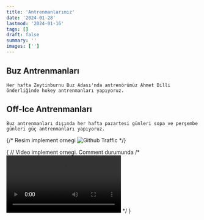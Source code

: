 ```yaml
---
title: 'Antrenmanlarımız'
date: '2024-01-28'
lastmod: '2024-01-16'
tags: []
draft: false
summary: ''
images: ['']
---
```


## Buz Antrenmanları

    Her hafta Zeytinburnu Buz Adası'nda antrenörümüz Ahmet Dilli önderliğinde hokey antrenmanları yapıyoruz.

## Off-Ice Antrenmanları

    Buz antrenmanları dışında her hafta pazartesi günleri sopa ve perşembe günleri güç antrenmanları yapıyoruz. 

{/* Resim implement ornegi
![Github Traffic](/static/images/Blitz_Koc.jpg)
*/}

{  // Video implement ornegi. Comment durumunda
   /* <video controls>
    <source
      src="https://github-production-user-asset-6210df.s3.amazonaws.com/28362229/258559849-2124c81f-b99d-4431-839c-347e01a2616c.webm"
      type="video/webm"
      />
  </video> */
}
